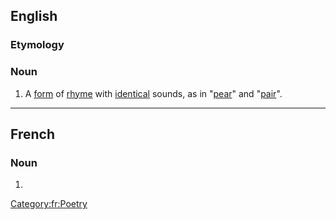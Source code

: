 ==English==

===Etymology===
{{etyl|fr|en}}

===Noun===
{{en-noun|rimes riches}}

# {{lb|en|poetry}} A [[form]] of [[rhyme]] with [[identical]] sounds, as in "[[pear]]" and "[[pair]]".

----

==French==

===Noun===
{{fr-noun|f|rimes riches}}

# {{l|en|rime riche}}

[[Category:fr:Poetry]]